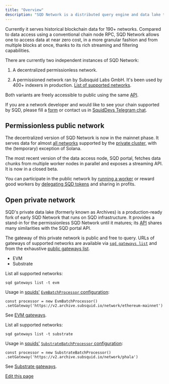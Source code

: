 ```yaml
---
title: "Overview"
description: "SQD Network is a distributed query engine and data lake that the SQD ecosystem is built around."
---
```


Currently it serves historical blockchain data for 190+ networks. Compared to data access using a conventional chain node RPC, SQD Network allows one to access data at near zero cost, in a more granular fashion and from multiple blocks at once, thanks to its rich streaming and filtering capabilities.

There are currently two independent instances of SQD Network:

1. A decentralized permissionless network.

2. A permissioned network ran by Subsquid Labs GmbH. It's been used by 400+ indexers in production. [List of supported networks](/subsquid-network/reference/networks/).

Both variants are freely accessible to public using the same [API](/subsquid-network/reference/).

If you are a network developer and would like to see your chain supported by SQD, please fill a [form](https://forms.gle/ioVNFiPjZgvUNunY9) or contact us in [SquidDevs Telegram chat](https://t.me/HydraDevs).

## Permissionless public network[​](#permissionless-public-network "Direct link to Permissionless public network")

The decentralized version of SQD Network is now in the mainnet phase. It serves data for almost [all networks](/subsquid-network/reference/networks/) supported by the [private cluster](#open-private-network), with the (temporary) exception of Solana.

The most recent version of the data access node, SQD portal, fetches data chunks from multiple worker nodes in parallel and exposes a streaming API. It is now in a closed beta.

You can participate in the public network by [running a worker](/subsquid-network/participate/worker/) or reward good workers by [delegating SQD tokens](/subsquid-network/participate/delegate/) and sharing in profits.

## Open private network[​](#open-private-network "Direct link to Open private network")

SQD's private data lake (formerly known as Archives) is a production-ready fork of early SQD Network that runs on SQD infrastructure. It provides a stand-in for the permissionless SQD Network until it matures; its [API](/subsquid-network/reference/) shares many similarities with the SQD portal API.

The gateway of this private network is public and free to query. URLs of gateways of supported networks are available via [`sqd gateways list`](/squid-cli/gateways/) and from the exhaustive [public gateways list](/subsquid-network/reference/networks/).

- EVM
- Substrate

List all supported networks:

```
sqd gateways list -t evm
```

Usage in [squids'](/sdk/) [`EvmBatchProcessor` configuration](/sdk/reference/processors/evm-batch/general/#set-gateway):

```
const processor = new EvmBatchProcessor()  .setGateway('https://v2.archive.subsquid.io/network/ethereum-mainnet')
```

See [EVM gateways](/subsquid-network/reference/networks/#evm--ethereum-compatible).

List all supported networks:

```
sqd gateways list -t substrate
```

Usage in [squids'](/sdk/) [`SubstrateBatchProcessor` configuration](/sdk/reference/processors/substrate-batch/general/):

```
const processor = new SubstrateBatchProcessor()  .setGateway('https://v2.archive.subsquid.io/network/phala')
```

See [Substrate gateways](/subsquid-network/reference/networks/#substrate-based).

[Edit this page](https://github.com/subsquid/docs/edit/master/docs/subsquid-network/overview.mdx)
